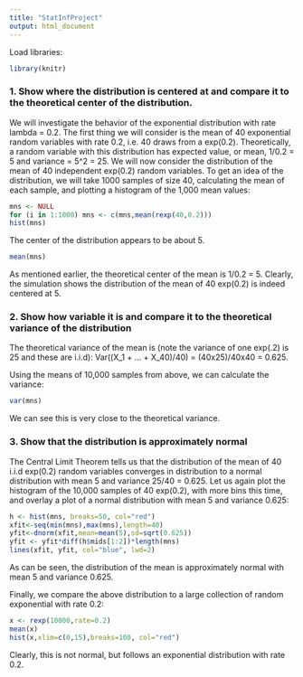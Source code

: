 ```yaml
---
title: "StatInfProject"
output: html_document
---
```


Load libraries:

```r
library(knitr)
```

### 1. Show where the distribution is centered at and compare it to the theoretical center of the distribution.

We will investigate the behavior of the exponential distribution with rate lambda = 0.2. The first thing we will consider is the mean of 40 exponential random variables with rate 0.2, i.e. 40 draws from a exp(0.2).  Theoretically, a random variable with this distribution has expected value, or mean, 1/0.2 = 5 and variance = 5^2 = 25.  We will now consider the distribution of the mean of 40 independent exp(0.2) random variables.  To get an idea of the distribution, we will take 1000 samples of size 40, calculating the mean of each sample, and plotting a histogram of the 1,000 mean values:

```r
mns <- NULL
for (i in 1:1000) mns <- c(mns,mean(rexp(40,0.2)))
hist(mns)
```

The center of the distribution appears to be about 5.

```r
mean(mns)
```

As mentioned earlier, the theoretical center of the mean is 1/0.2 = 5.  Clearly, the simulation shows the distribution of the mean of 40 exp(0.2) is indeed centered at 5.

### 2. Show how variable it is and compare it to the theoretical variance of the distribution

The theoretical variance of the mean is (note the variance of one exp(.2) is 25 and these are i.i.d):  Var((X_1 + ... + X_40)/40) = (40x25)/40x40 =  0.625.

Using the means of 10,000 samples from above, we can calculate the variance:

```r
var(mns)
```

We can see this is very close to the theoretical variance.

### 3. Show that the distribution is approximately normal

The Central Limit Theorem tells us that the distribution of the mean of 40 i.i.d exp(0.2) random variables converges in distribution to a normal distribution with mean 5 and variance 25/40 = 0.625.  Let us again plot the histogram of the 10,000 samples of 40 exp(0.2), with more bins this time, and overlay a plot of a normal distribution with mean 5 and variance 0.625:

```r
h <- hist(mns, breaks=50, col="red")
xfit<-seq(min(mns),max(mns),length=40)
yfit<-dnorm(xfit,mean=mean(5),sd=sqrt(0.625))
yfit <- yfit*diff(h$mids[1:2])*length(mns)
lines(xfit, yfit, col="blue", lwd=2)
```

As can be seen, the distribution of the mean is approximately normal with mean 5 and variance 0.625.

Finally, we compare the above distribution to a large collection of random exponential with rate 0.2:

```r
x <- rexp(10000,rate=0.2)
mean(x)
hist(x,xlim=c(0,15),breaks=100, col="red")
```

Clearly, this is not normal, but follows an exponential distribution with rate 0.2.


